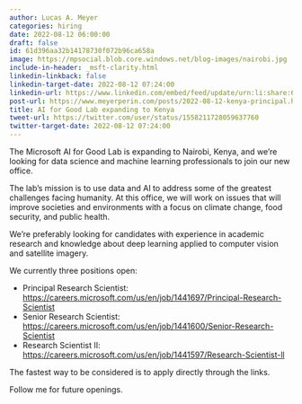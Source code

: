 ```yaml
---
author: Lucas A. Meyer
categories: hiring
date: 2022-08-12 06:00:00
draft: false
id: 61d396aa32b14178730f072b96ca658a
image: https://mpsocial.blob.core.windows.net/blog-images/nairobi.jpg
include-in-header: _msft-clarity.html
linkedin-linkback: false
linkedin-target-date: 2022-08-12 07:24:00
linkedin-url: https://www.linkedin.com/embed/feed/update/urn:li:share:6964118470007427072
post-url: https://www.meyerperin.com/posts/2022-08-12-kenya-principal.html
title: AI for Good Lab expanding to Kenya
tweet-url: https://twitter.com/user/status/1558211728059637760
twitter-target-date: 2022-08-12 07:24:00
---
```


The Microsoft AI for Good Lab is expanding to Nairobi, Kenya, and we're looking for data science and machine learning professionals to join our new office. 

The lab's mission is to use data and AI to address some of the greatest challenges facing humanity. At this office, we will work on issues that will improve societies and environments with a focus on climate change, food security, and public health.  

We're preferably looking for candidates with experience in academic research and knowledge about deep learning applied to computer vision and satellite imagery.

We currently three positions open:

- Principal Research Scientist: <https://careers.microsoft.com/us/en/job/1441697/Principal-Research-Scientist>
- Senior Research Scientist: <https://careers.microsoft.com/us/en/job/1441600/Senior-Research-Scientist>
- Research Scientist II: <https://careers.microsoft.com/us/en/job/1441597/Research-Scientist-ll>

The fastest way to be considered is to apply directly through the links.

Follow me for future openings.